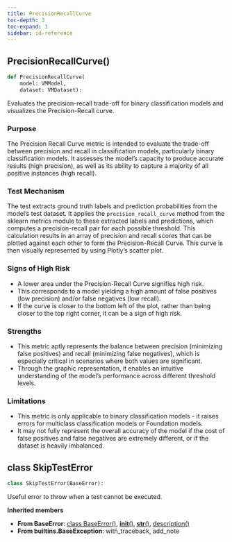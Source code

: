 ```yaml
---
title: PrecisionRecallCurve
toc-depth: 3
toc-expand: 3
sidebar: id-reference
---
```


## PrecisionRecallCurve[()]{.muted}

```python
def PrecisionRecallCurve(
    model: VMModel,
    dataset: VMDataset):
```

Evaluates the precision-recall trade-off for binary classification models and visualizes the Precision-Recall curve.

### Purpose

The Precision Recall Curve metric is intended to evaluate the trade-off between precision and recall in classification models, particularly binary classification models. It assesses the model's capacity to produce accurate results (high precision), as well as its ability to capture a majority of all positive instances (high recall).

### Test Mechanism

The test extracts ground truth labels and prediction probabilities from the model's test dataset. It applies the `precision_recall_curve` method from the sklearn metrics module to these extracted labels and predictions, which computes a precision-recall pair for each possible threshold. This calculation results in an array of precision and recall scores that can be plotted against each other to form the Precision-Recall Curve. This curve is then visually represented by using Plotly's scatter plot.

### Signs of High Risk

- A lower area under the Precision-Recall Curve signifies high risk.
- This corresponds to a model yielding a high amount of false positives (low precision) and/or false negatives (low recall).
- If the curve is closer to the bottom left of the plot, rather than being closer to the top right corner, it can be a sign of high risk.

### Strengths

- This metric aptly represents the balance between precision (minimizing false positives) and recall (minimizing false negatives), which is especially critical in scenarios where both values are significant.
- Through the graphic representation, it enables an intuitive understanding of the model's performance across different threshold levels.

### Limitations

- This metric is only applicable to binary classification models - it raises errors for multiclass classification models or Foundation models.
- It may not fully represent the overall accuracy of the model if the cost of false positives and false negatives are extremely different, or if the dataset is heavily imbalanced.

## [class]{.muted} SkipTestError

```python
class SkipTestError(BaseError):
```

Useful error to throw when a test cannot be executed.

**Inherited members**

- **From BaseError**: [class BaseError[()]{.muted}](#class-baseerror), [__init__[()]{.muted}](#__init__), [__str__[()]{.muted}](#__str__), [description[()]{.muted}](#description)
- **From builtins.BaseException**: with_traceback, add_note
